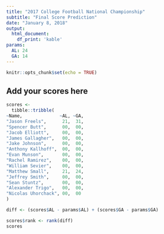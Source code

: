 ```yaml
---
title: "2017 College Football National Championship"
subtitle: "Final Score Prediction"
date: "January 8, 2018"
output: 
  html_document:
    df_print: 'kable'
params:
  AL: 24
  GA: 14
---
```


```r
knitr::opts_chunk$set(echo = TRUE)
```

## Add your scores here

```r
scores <- 
  tibble::tribble(
~Name,              ~AL, ~GA,
"Jason Freels",      21,  31,
"Spencer Butt",      00,  00,
"Jacob Elliott",     00,  00,
"James Gallagher",   00,  00,
"Jake Johnson",      00,  00,
"Anthony Kallhoff",  00,  00,
"Evan Munson",       00,  00,
"Rachel Ramirez",    00,  00,
"William Sevier",    00,  00,
"Matthew Small",     21,  24,
"Jeffrey Smith",     00,  00,
"Sean Stuntz",       00,  00,
"Alexander Trigo",   00,  00,
"Nicolas Uhorchack", 00,  00
)
```

```r
diff <- (scores$AL - params$AL) + (scores$GA - params$GA)

scores$rank <- rank(diff)
scores
```
